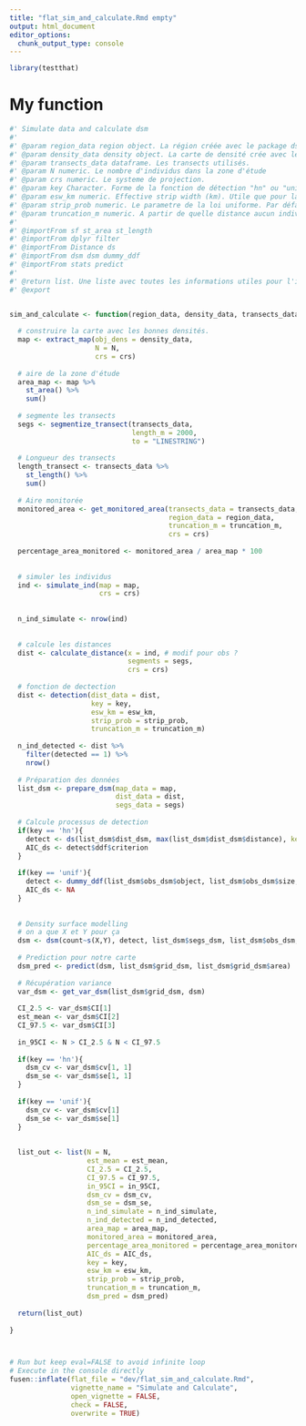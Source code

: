 ```yaml
---
title: "flat_sim_and_calculate.Rmd empty"
output: html_document
editor_options: 
  chunk_output_type: console
---
```


```r
library(testthat)
```

<!--
 You need to run the 'description' chunk in the '0-dev_history.Rmd' file before continuing your code there.
-->

# My function

```r


#' Simulate data and calculate dsm
#'
#' @param region_data region object. La région créée avec le package dsims
#' @param density_data density object. La carte de densité crée avec le package dsims
#' @param transects_data dataframe. Les transects utilisés.
#' @param N numeric. Le nombre d'individus dans la zone d'étude
#' @param crs numeric. Le systeme de projection.
#' @param key Character. Forme de la fonction de détection "hn" ou "unif"
#' @param esw_km numeric. Effective strip width (km). Utile que pour la demi normale, sinon NA. Par défaut NA
#' @param strip_prob numeric. Le parametre de la loi uniforme. Par défaut NA.
#' @param truncation_m numeric. A partir de quelle distance aucun individu ne peut être détecté.
#'
#' @importFrom sf st_area st_length 
#' @importFrom dplyr filter
#' @importFrom Distance ds
#' @importFrom dsm dsm dummy_ddf
#' @importFrom stats predict
#'
#' @return list. Une liste avec toutes les informations utiles pour l'intercalibration des données.
#' @export


sim_and_calculate <- function(region_data, density_data, transects_data, N, crs, key, esw_km = NA, strip_prob = NA, truncation_m){
  
  # construire la carte avec les bonnes densités.
  map <- extract_map(obj_dens = density_data,
                     N = N,
                     crs = crs)
  
  # aire de la zone d'étude
  area_map <- map %>%
    st_area() %>%
    sum()
  
  # segmente les transects
  segs <- segmentize_transect(transects_data, 
                              length_m = 2000, 
                              to = "LINESTRING")
  
  # Longueur des transects
  length_transect <- transects_data %>%
    st_length() %>%
    sum()
  
  # Aire monitorée
  monitored_area <- get_monitored_area(transects_data = transects_data,
                                       region_data = region_data,
                                       truncation_m = truncation_m,
                                       crs = crs)
  
  percentage_area_monitored <- monitored_area / area_map * 100 
  
  
  # simuler les individus
  ind <- simulate_ind(map = map,
                      crs = crs)
  
  
  n_ind_simulate <- nrow(ind)
  
  
  # calcule les distances
  dist <- calculate_distance(x = ind, # modif pour obs ? 
                             segments = segs, 
                             crs = crs)
  
  # fonction de dectection
  dist <- detection(dist_data = dist,
                    key = key,
                    esw_km = esw_km,
                    strip_prob = strip_prob,
                    truncation_m = truncation_m)
  
  n_ind_detected <- dist %>%
    filter(detected == 1) %>%
    nrow()
  
  # Préparation des données
  list_dsm <- prepare_dsm(map_data = map,
                          dist_data = dist, 
                          segs_data = segs)
  
  # Calcule processus de detection
  if(key == 'hn'){
    detect <- ds(list_dsm$dist_dsm, max(list_dsm$dist_dsm$distance), key = key, adjustment = NULL)
    AIC_ds <- detect$ddf$criterion
  }
  
  if(key == 'unif'){
    detect <- dummy_ddf(list_dsm$obs_dsm$object, list_dsm$obs_dsm$size, width = truncation_m, transect = "line")
    AIC_ds <- NA
  }
  
  
  # Density surface modelling 
  # on a que X et Y pour ça 
  dsm <- dsm(count~s(X,Y), detect, list_dsm$segs_dsm, list_dsm$obs_dsm, method="REML")
  
  # Prediction pour notre carte
  dsm_pred <- predict(dsm, list_dsm$grid_dsm, list_dsm$grid_dsm$area)
  
  # Récupération variance
  var_dsm <- get_var_dsm(list_dsm$grid_dsm, dsm)
  
  CI_2.5 <- var_dsm$CI[1]
  est_mean <- var_dsm$CI[2]
  CI_97.5 <- var_dsm$CI[3]
  
  in_95CI <- N > CI_2.5 & N < CI_97.5
  
  if(key == 'hn'){
    dsm_cv <- var_dsm$cv[1, 1]
    dsm_se <- var_dsm$se[1, 1]
  }
  
  if(key == 'unif'){
    dsm_cv <- var_dsm$cv[1]
    dsm_se <- var_dsm$se[1]
  }
  
  
  list_out <- list(N = N,
                   est_mean = est_mean,
                   CI_2.5 = CI_2.5,
                   CI_97.5 = CI_97.5,
                   in_95CI = in_95CI,
                   dsm_cv = dsm_cv,
                   dsm_se = dsm_se,
                   n_ind_simulate = n_ind_simulate,
                   n_ind_detected = n_ind_detected,
                   area_map = area_map,
                   monitored_area = monitored_area,
                   percentage_area_monitored = percentage_area_monitored,
                   AIC_ds = AIC_ds,
                   key = key,
                   esw_km = esw_km,
                   strip_prob = strip_prob,
                   truncation_m = truncation_m,
                   dsm_pred = dsm_pred)
  
  return(list_out)
  
}

```

```r

```

```r

```


```r
# Run but keep eval=FALSE to avoid infinite loop
# Execute in the console directly
fusen::inflate(flat_file = "dev/flat_sim_and_calculate.Rmd", 
               vignette_name = "Simulate and Calculate",
               open_vignette = FALSE,
               check = FALSE,
               overwrite = TRUE)
```
